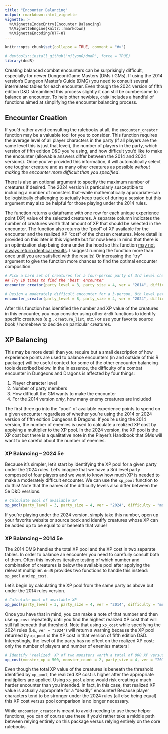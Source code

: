 ```yaml
---
title: "Encounter Balancing"
output: rmarkdown::html_vignette
vignette: >
  %\VignetteIndexEntry{Encounter Balancing}
  %\VignetteEngine{knitr::rmarkdown}
  %\VignetteEncoding{UTF-8}
---
```


```r
knitr::opts_chunk$set(collapse = TRUE, comment = "#>")
```

```r
# devtools::install_github("njlyon0/dndR", force = TRUE)
library(dndR)
```

Creating balanced combat encounters can be surprisingly difficult, especially for newer Dungeon/Game Masters (DMs / GMs). If using the 2014 version's Dungeon Master's Guide (DMG) you need to consult several interrelated tables for each encounter. Even though the 2024 version of fifth edition D&D streamlined this process slightly it can still be cumbersome to balance an encounter. To help other newbies, `dndR` includes a handful of functions aimed at simplifying the encounter balancing process.

## Encounter Creation

If you'd rather avoid consulting the rulebooks at all, the `encounter_creator` function may be a valuable tool for you to consider. This function requires the average level of all player characters in the party (if all players are the same level this is just that level), the number of players in the party, which version of fifth edition D&D you're using, and how difficult you'd like to make the encounter (allowable answers differ between the 2014 and 2024 versions). Once you've provided this information, it will automatically select one tougher creature and as many other creatures as possible _without making the encounter more difficult than you specified_.

There is also an optional argument to specify the maximum number of creatures if desired. The 2024 version is particularly susceptible to including a number of monsters that--while mathematically appropriate--can be logistically challenging to actually keep track of during a session but this argument may also be helpful for those playing under the 2014 rules.

The function returns a dataframe with one row for each unique experience point (XP) value of the selected creatures. A separate column indicates the number of creatures worth that amount of XP that should be selected in the encounter. The function also returns the "pool" of XP available for the encounter and the realized XP "cost" of the chosen creatures. More detail is provided on this later in this vignette but for now keep in mind that there is an optimization step being done under the hood so this function <u>may not always return identical results</u>. I suggest running the function more than once until you are satisfied with the results! Or increasing the "try" argument to give the function more chances to find the optimal encounter composition.

```r
# Pick a hard set of creatures for a four-person party of 3rd level characters
## Try 10 times to find the 'best' encounter
encounter_creator(party_level = 3, party_size = 4, ver = "2014", difficulty = "hard", try = 10)

# Design a moderately difficult encounter for a 3-person, 8th level party with no more than 6 creatures
encounter_creator(party_level = 8, party_size = 4, ver = "2024", difficulty = "moderate", max_creatures = 6)
```

After this function has identified the number and XP value of the creatures in this encounter, you may consider using other `dndR` functions to identify specific creatures (e.g., `creature_list`, etc.) or use your favorite source book / homebrew to decide on particular creatures.

## XP Balancing 

This may be more detail than you require but a small description of how experience points are used to balance encounters (in and outside of this R package) will be useful context for some of the other encounter balancing tools described below. In the In essence, the difficulty of a combat encounter in Dungeons and Dragons is affected by four things:

1. Player character level
2. Number of party members
3. How difficult the GM wants to make the encounter
4. For the 2014 version _only_, how many enemy creatures are included

The first three go into the "pool" of available experience points to spend on a given encounter regardless of whether you're using the 2014 or 2024 version of fifth edition Dungeons & Dragons. If you're using the 2014 version, the number of enemies is used to calculate a realized XP cost by applying a multiplier to the XP pool. In the 2024 version, the XP pool is the XP cost but there is a qualitative note in the Player's Handbook that GMs will want to be careful about the number of enemies.

### XP Balancing -- 2024 5e

Because it's simpler, let's start by identifying the XP pool for a given party under the 2024 rules. Let's imagine that we have a 3rd level party composed of four players and we want to know how much XP is needed to make a moderately difficult encounter. We can use the `xp_pool` function to do this! Note that the names of the difficulty levels also differ between the 5e D&D versions.

```r
# Calculate pool of available XP
xp_pool(party_level = 3, party_size = 4, ver = "2024", difficulty = "moderate")
```

If you're playing under the 2024 version, simply take this number, open up your favorite website or source book and identify creatures whose XP can be added up to be equal to or beneath that value!

### XP Balancing -- 2014 5e

The 2014 DMG handles the total XP pool and the XP cost in two separate tables. In order to balance an encounter you need to carefully consult both of them. Often this involves iterative testing of which number and combination of creatures is below the available pool after applying the relevant multiplier. `dndR` provides two functions to handle this instead: `xp_pool` and `xp_cost`. 

Let's begin by calculating the XP pool from the same party as above but under the 2014 rules version.

```r
# Calculate pool of available XP
xp_pool(party_level = 3, party_size = 4, ver = "2014", difficulty = "medium")
```

Once you have that in mind, you can make a note of that number and then use `xp_cost` repeatedly until you find the highest realized XP cost that will still fall beneath that threshold. Note that using `xp_cost` while specifying the 2024 rules (i.e., `ver = "2024"`) will return a warning because the XP pool returned by `xp_pool` _is_ the XP cost in that version of fifth edition D&D. Interestingly, the level of the party has no effect on the realized XP cost; only the number of players and number of enemies matters!

```r
# Identify 'realized' XP of two monsters worth a total of 800 XP versus our party
xp_cost(monster_xp = 500, monster_count = 2, party_size = 4, ver = "2014")
```

Even though the total XP value of the creatures is beneath the threshold identified by `xp_pool`, the realized XP cost is higher after the appropriate multipliers are applied. Using `xp_pool` alone would risk creating a much harder encounter than you intended. In fact, in this case, that realized XP value is actually appropriate for a "deadly" encounter! Because player characters tend to be stronger under the 2024 rules (all else being equal) this XP cost versus pool comparison is no longer necessary.

While `encounter_creator` is meant to avoid needing to use these helper functions, you can of course use these if you'd rather take a middle path between relying entirely on this package versus relying entirely on the core rulebooks.
